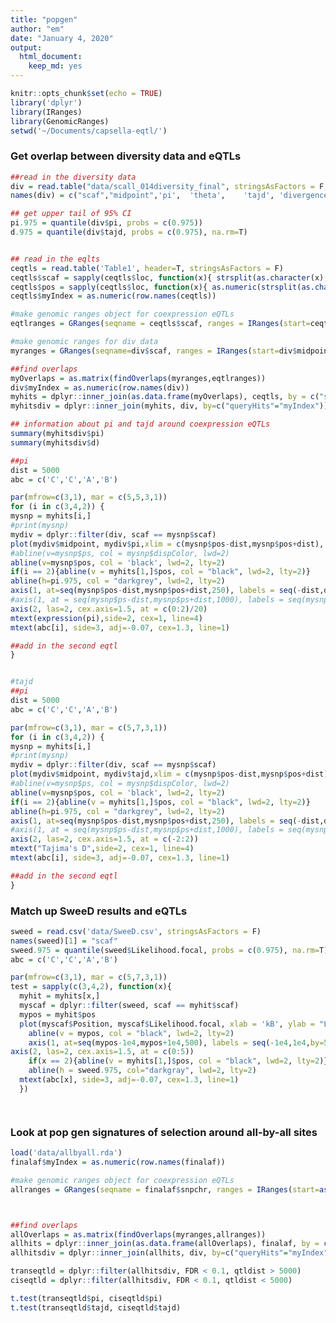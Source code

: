 ```yaml
---
title: "popgen"
author: "em"
date: "January 4, 2020"
output:
  html_document:
    keep_md: yes
---
```


```r
knitr::opts_chunk$set(echo = TRUE)
library('dplyr')
library(IRanges)
library(GenomicRanges)
setwd('~/Documents/capsella-eqtl/')
```


### Get overlap between diversity data and eQTLs

```r
##read in the diversity data
div = read.table("data/scall_014diversity_final", stringsAsFactors = F, header=T)
names(div) = c("scaf","midpoint",'pi',	'theta',	'tajd',	'divergence')

## get upper tail of 95% CI
pi.975 = quantile(div$pi, probs = c(0.975))
d.975 = quantile(div$tajd, probs = c(0.975), na.rm=T)


## read in the eqlts
ceqtls = read.table('Table1', header=T, stringsAsFactors = F)
ceqtls$scaf = sapply(ceqtls$loc, function(x){ strsplit(as.character(x), split=":")[[1]][1]  })
ceqtls$pos = sapply(ceqtls$loc, function(x){ as.numeric(strsplit(as.character(x), split=":")[[1]][2])  })
ceqtls$myIndex = as.numeric(row.names(ceqtls))

#make genomic ranges object for coexpression eQTLs
eqtlranges = GRanges(seqname = ceqtls$scaf, ranges = IRanges(start=ceqtls$pos, width=1))

#make genomic ranges for div data
myranges = GRanges(seqname=div$scaf, ranges = IRanges(start=div$midpoint-250, end=div$midpoint+249))

##find overlaps
myOverlaps = as.matrix(findOverlaps(myranges,eqtlranges))
div$myIndex = as.numeric(row.names(div))
myhits = dplyr::inner_join(as.data.frame(myOverlaps), ceqtls, by = c("subjectHits" = "myIndex")) 
myhitsdiv = dplyr::inner_join(myhits, div, by=c("queryHits"="myIndex"))

## information about pi and tajd around coexpression eQTLs
summary(myhitsdiv$pi)
summary(myhitsdiv$d)

```


```r
##pi
dist = 5000
abc = c('C','C','A','B')

par(mfrow=c(3,1), mar = c(5,5,3,1))
for (i in c(3,4,2)) {
mysnp = myhits[i,]
#print(mysnp)
mydiv = dplyr::filter(div, scaf == mysnp$scaf)
plot(mydiv$midpoint, mydiv$pi,xlim = c(mysnp$pos-dist,mysnp$pos+dist), ylab = "", col = "darkgray", xaxt="n", cex=1.5, yaxt="n", ylim=c(0,0.06), bty="n", xlab = 'kB', lwd=2)
#abline(v=mysnp$ps, col = mysnp$dispColor, lwd=2)
abline(v=mysnp$pos, col = 'black', lwd=2, lty=2)
if(i == 2){abline(v = myhits[1,]$pos, col = "black", lwd=2, lty=2)}
abline(h=pi.975, col = "darkgrey", lwd=2, lty=2)
axis(1, at=seq(mysnp$pos-dist,mysnp$pos+dist,250), labels = seq(-dist,dist,by=250)/1000, cex.axis=1.5, padj=1)
#axis(1, at = seq(mysnp$ps-dist,mysnp$ps+dist,1000), labels = seq(mysnp$ps-dist,mysnp$ps+dist,1000)/1000)
axis(2, las=2, cex.axis=1.5, at = c(0:2)/20)
mtext(expression(pi),side=2, cex=1, line=4)
mtext(abc[i], side=3, adj=-0.07, cex=1.3, line=1)

##add in the second eqtl
}


#tajd
##pi
dist = 5000
abc = c('C','C','A','B')

par(mfrow=c(3,1), mar = c(5,7,3,1))
for (i in c(3,4,2)) {
mysnp = myhits[i,]
#print(mysnp)
mydiv = dplyr::filter(div, scaf == mysnp$scaf)
plot(mydiv$midpoint, mydiv$tajd,xlim = c(mysnp$pos-dist,mysnp$pos+dist), ylab = "", col = "darkgray", xaxt="n", cex=1.5, yaxt="n", ylim=c(-2.6,2), bty="n", xlab = 'kB', lwd=2)
#abline(v=mysnp$ps, col = mysnp$dispColor, lwd=2)
abline(v=mysnp$pos, col = 'black', lwd=2, lty=2)
if(i == 2){abline(v = myhits[1,]$pos, col = "black", lwd=2, lty=2)}
abline(h=pi.975, col = "darkgrey", lwd=2, lty=2)
axis(1, at=seq(mysnp$pos-dist,mysnp$pos+dist,250), labels = seq(-dist,dist,by=250)/1000, cex.axis=1.5, padj=1)
#axis(1, at = seq(mysnp$ps-dist,mysnp$ps+dist,1000), labels = seq(mysnp$ps-dist,mysnp$ps+dist,1000)/1000)
axis(2, las=2, cex.axis=1.5, at = c(-2:2))
mtext("Tajima's D",side=2, cex=1, line=4)
mtext(abc[i], side=3, adj=-0.07, cex=1.3, line=1)

##add in the second eqtl
}


```

### Match up SweeD results and eQTLs

```r
sweed = read.csv('data/SweeD.csv', stringsAsFactors = F)
names(sweed)[1] = "scaf"
sweed.975 = quantile(sweed$Likelihood.focal, probs = c(0.975), na.rm=T)
abc = c('C','C','A','B')

par(mfrow=c(3,1), mar = c(5,7,3,1))
test = sapply(c(3,4,2), function(x){
  myhit = myhits[x,]
  myscaf = dplyr::filter(sweed, scaf == myhit$scaf)
  mypos = myhit$pos
  plot(myscaf$Position, myscaf$Likelihood.focal, xlab = 'kB', ylab = "LR", bty="n", xlim = c(mypos - 1e4, mypos+1e4), ylim = c(0,5), xaxt="n", yaxt="n", cex=1.5)
    abline(v = mypos, col = "black", lwd=2, lty=2)
    axis(1, at=seq(mypos-1e4,mypos+1e4,500), labels = seq(-1e4,1e4,by=500)/1000, cex.axis=1.5, padj=1)
axis(2, las=2, cex.axis=1.5, at = c(0:5))
    if(x == 2){abline(v = myhits[1,]$pos, col = "black", lwd=2, lty=2)}
    abline(h = sweed.975, col="darkgray", lwd=2, lty=2)
  mtext(abc[x], side=3, adj=-0.07, cex=1.3, line=1)
  })




```


### Look at pop gen signatures of selection around all-by-all sites

```r
load('data/allbyall.rda')
finalaf$myIndex = as.numeric(row.names(finalaf))

#make genomic ranges object for coexpression eQTLs
allranges = GRanges(seqname = finalaf$snpchr, ranges = IRanges(start=as.numeric(finalaf$snppos), width=1))



##find overlaps
allOverlaps = as.matrix(findOverlaps(myranges,allranges))
allhits = dplyr::inner_join(as.data.frame(allOverlaps), finalaf, by = c("subjectHits" = "myIndex")) 
allhitsdiv = dplyr::inner_join(allhits, div, by=c("queryHits"="myIndex"))

transeqtld = dplyr::filter(allhitsdiv, FDR < 0.1, qtldist > 5000)
ciseqtld = dplyr::filter(allhitsdiv, FDR < 0.1, qtldist < 5000)

t.test(transeqtld$pi, ciseqtld$pi)
t.test(transeqtld$tajd, ciseqtld$tajd)

```
